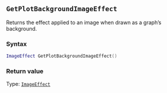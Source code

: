 ::: {.minipage data-latex="{\textwidth}"}
## `GetPlotBackgroundImageEffect`

Returns the effect applied to an image\index{images!effects} when drawn as a graph's background.

### Syntax {-}

``` .lua
ImageEffect GetPlotBackgroundImageEffect()
```

### Return value {-}

Type: [`ImageEffect`](#imageeffect)
:::
